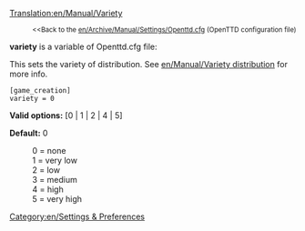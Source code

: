 [[Translation:en/Manual/Variety]]

:<small><<Back to the [[en/Archive/Manual/Settings/Openttd.cfg]] (OpenTTD configuration file)</small>


'''variety''' is a variable of Openttd.cfg file:

This sets the variety of distribution. See [[en/Manual/Variety distribution]] for more info.

<pre>
[game_creation]
variety = 0
</pre>

'''Valid options:''' [0 | 1 | 2 | 4 | 5]

'''Default:''' 0

:0 = none
:1 = very low
:2 = low
:3 = medium
:4 = high
:5 = very high

[[Category:en/Settings & Preferences]]